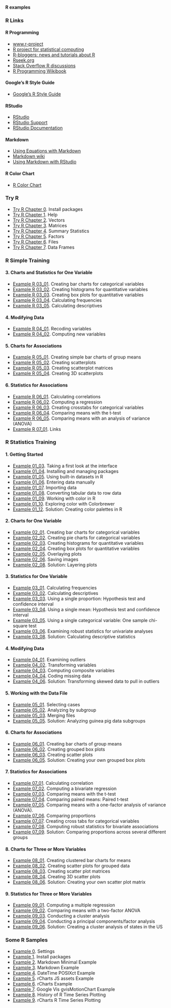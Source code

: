 #### R examples

### R Links

#### R Programming
* [www.r-project](http://www.r-project.org/)
* [R project for statistical computing](http://journal.r-project.org/)
* [R-bloggers: news and tutorials about R](http://www.r-bloggers.com/)
* [Rseek.org](http://rseek.org/)
* [Stack Overflow R discussions](http://stackoverflow.com/questions/tagged/r)
* [R Programming Wikibook](http://en.wikibooks.org/wiki/R_Programming)

#### Google's R Style Guide
* [Google's R Style Guide](http://google-styleguide.googlecode.com/svn/trunk/Rguide.xml)

#### RStudio
* [RStudio](http://www.rstudio.com/)
* [RStudio Support](https://support.rstudio.com/hc/en-us)
* [RStudio Documentation](https://support.rstudio.com/hc/en-us/categories/200035113-Documentation)

#### Markdown
* [Using Equations with Markdown](http://www.rstudio.com/ide/docs/authoring/using_markdown_equations)
* [Markdown wiki](http://ru.wikipedia.org/wiki/Markdown)
* [Using Markdown with RStudio](http://www.rstudio.com/ide/docs/authoring/using_markdown)

#### R Color Chart
* [R Color Chart](http://research.stowers-institute.org/efg/R/Color/Chart/)

### Try R
* [Try R Chapter 0](Try R tutorial/Try R Chapter 0.html). Install packages
* [Try R Chapter 1](Try R tutorial/Try R Chapter 1.html). Help
* [Try R Chapter 2](Try R tutorial/Try R Chapter 2.html). Vectors
* [Try R Chapter 3](Try R tutorial/Try R Chapter 3.html). Matrices
* [Try R Chapter 4](Try R tutorial/Try R Chapter 4.html). Summary Statistics
* [Try R Chapter 5](Try R tutorial/Try R Chapter 5.html). Factors
* [Try R Chapter 6](Try R tutorial/Try R Chapter 6.html). Files
* [Try R Chapter 7](Try R tutorial/Try R Chapter 7.html). Data Frames

### R Simple Training
#### 3. Charts and Statistics for One Variable
* [Example R 03_01](R Simple Training/Example R 03_01.html).    Creating bar charts for categorical variables
* [Example R 03_02](R Simple Training/Example R 03_02.html).    Creating histograms for quantitative variables
* [Example R 03_03](R Simple Training/Example R 03_03.html).    Creating box plots for quantitative variables
* [Example R 03_04](R Simple Training/Example R 03_04.html).    Calculating frequencies
* [Example R 03_05](R Simple Training/Example R 03_05.html).    Calculating descriptives

#### 4. Modifying Data
* [Example R 04_01](R Simple Training/Example R 04_01.html).	  Recoding variables
* [Example R 04_02](R Simple Training/Example R 04_02.html).    Computing new variables

#### 5. Charts for Associations
* [Example R 05_01](R Simple Training/Example R 05_01.html).	  Creating simple bar charts of group means
* [Example R 05_02](R Simple Training/Example R 05_02.html).    Creating scatterplots
* [Example R 05_03](R Simple Training/Example R 05_03.html).    Creating scatterplot matrices
* [Example R 05_04](R Simple Training/Example R 05_04.html).    Creating 3D scatterplots

#### 6. Statistics for Associations
* [Example R 06_01](R Simple Training/Example R 06_01.html).	  Calculating correlations 
* [Example R 06_02](R Simple Training/Example R 06_02.html).    Computing a regression
* [Example R 06_03](R Simple Training/Example R 06_03.html).    Creating crosstabs for categorical variables
* [Example R 06_04](R Simple Training/Example R 06_04.html).    Comparing means with the t-test
* [Example R 06_05](R Simple Training/Example R 06_05.html).    Comparing means with an analysis of variance (ANOVA)
* [Example R 07_01](R Simple Training/Example R 07_01.html).	  Links

### R Statistics Training
#### 1. Getting Started
* [Example 01_03](R Statistics Training/Example 01_03.html).  		    Taking a first look at the interface			
* [Example 01_04](R Statistics Training/Example 01_04.html).        	Installing and managing packages
* [Example 01_05](R Statistics Training/Example 01_05.html).        	Using built-in datasets in R
* [Example 01_06](R Statistics Training/Example 01_06.html).        	Entering data manually
* [Example 01_07](R Statistics Training/Example 01_07.html).			    Importing data
* [Example 01_08](R Statistics Training/Example 01_08.html).        	Converting tabular data to row data
* [Example 01_09](R Statistics Training/Example 01_09.html).        	Working with color in R
* [Example 01_10](R Statistics Training/Example 01_10.html).        	Exploring color with Colorbrewer
* [Example 01_12](R Statistics Training/Example 01_12_Solution.html).	Solution: Creating color palettes in R

#### 2. Charts for One Variable
* [Example 02_01](R Statistics Training/Example 02_01.html).			      Creating bar charts for categorical variables
* [Example 02_02](R Statistics Training/Example 02_02.html).			      Creating pie charts for categorical variables
* [Example 02_03](R Statistics Training/Example 02_03.html).           	Creating histograms for quantitative variables
* [Example 02_04](R Statistics Training/Example 02_04.html).           	Creating box plots for quantitative variables
* [Example 02_05](R Statistics Training/Example 02_05.html).           	Overlaying plots
* [Example 02_06](R Statistics Training/Example 02_06.html).           	Saving images
* [Example 02_08](R Statistics Training/Example 02_08_Solution.html).  	Solution: Layering plots

#### 3. Statistics for One Variable
* [Example 03_01](R Statistics Training/Example 03_01.html).			      Calculating frequencies
* [Example 03_02](R Statistics Training/Example 03_02.html).           	Calculating descriptives
* [Example 03_03](R Statistics Training/Example 03_03.html).           	Using a single proportion: Hypothesis test and confidence interval
* [Example 03_04](R Statistics Training/Example 03_04.html).           	Using a single mean: Hypothesis test and confidence interval
* [Example 03_05](R Statistics Training/Example 03_05.html).           	Using a single categorical variable: One sample chi-square test
* [Example 03_06](R Statistics Training/Example 03_06.html).           	Examining robust statistics for univariate analyses
* [Example 03_08](R Statistics Training/Example 03_08_Solution.html).  	Solution: Calculating descriptive statistics

#### 4. Modifying Data
* [Example 04_01](R Statistics Training/Example 04_01.html).			      Examining outliers
* [Example 04_02](R Statistics Training/Example 04_02.html).           	Transforming variables
* [Example 04_03](R Statistics Training/Example 04_03.html).           	Computing composite variables
* [Example 04_04](R Statistics Training/Example 04_04.html).           	Coding missing data
* [Example 04_06](R Statistics Training/Example 04_06_Solution.html).  	Solution: Transforming skewed data to pull in outliers

#### 5. Working with the Data File
* [Example 05_01](R Statistics Training/Example 05_01.html).			      Selecting cases
* [Example 05_02](R Statistics Training/Example 05_02.html).           	Analyzing by subgroup
* [Example 05_03](R Statistics Training/Example 05_03.html).           	Merging files
* [Example 05_05](R Statistics Training/Example 05_05_Solution.html). 	Solution: Analyzing guinea pig data subgroups

#### 6. Charts for Associations
* [Example 06_01](R Statistics Training/Example 06_01.html).			      Creating bar charts of group means
* [Example 06_02](R Statistics Training/Example 06_02.html).           	Creating grouped box plots
* [Example 06_03](R Statistics Training/Example 06_03.html).           	Creating scatter plots
* [Example 06_05](R Statistics Training/Example 06_05_Solution.html).  	Solution: Creating your own grouped box plots

#### 7. Statistics for Associations
* [Example 07_01](R Statistics Training/Example 07_01.html).			      Calculating correlation
* [Example 07_02](R Statistics Training/Example 07_02.html).           	Computing a bivariate regression
* [Example 07_03](R Statistics Training/Example 07_03.html).           	Comparing means with the t-test
* [Example 07_04](R Statistics Training/Example 07_04.html).           	Comparing paired means: Paired t-test
* [Example 07_05](R Statistics Training/Example 07_05.html).           	Comparing means with a one-factor analysis of variance (ANOVA).
* [Example 07_06](R Statistics Training/Example 07_06.html).           	Comparing proportions
* [Example 07_07](R Statistics Training/Example 07_07.html).           	Creating cross tabs for categorical variables
* [Example 07_08](R Statistics Training/Example 07_08.html).           	Computing robust statistics for bivariate associations
* [Example 07_09](R Statistics Training/Example 07_Solution.html).    	Solution: Comparing proportions across several different groups

#### 8. Charts for Three or More Variables
* [Example 08_01](R Statistics Training/Example 08_01.html).			      Creating clustered bar charts for means			
* [Example 08_02](R Statistics Training/Example 08_02.html).           	Creating scatter plots for grouped data
* [Example 08_03](R Statistics Training/Example 08_03.html).           	Creating scatter plot matrices
* [Example 08_04](R Statistics Training/Example 08_04.html).           	Creating 3D scatter plots
* [Example 08_06](R Statistics Training/Example 08_06_Solution.html).  	Solution: Creating your own scatter plot matrix

#### 9. Statistics for Three or More Variables
* [Example 09_01](R Statistics Training/Example 09_01.html).			      Computing a multiple regression						
* [Example 09_02](R Statistics Training/Example 09_02.html).           	Comparing means with a two-factor ANOVA
* [Example 09_03](R Statistics Training/Example 09_03.html).           	Conducting a cluster analysis
* [Example 09_04](R Statistics Training/Example 09_04.html).           	Conducting a principal components/factor analysis
* [Example 09_06](R Statistics Training/Example 09_06_Solution.html).  	Solution: Creating a cluster analysis of states in the US

### Some R Samples
* [Example 0](R Samples/Settings.html). Settings
* [Example 1](R Samples/Install packages.html). Install packages
* [Example 2](R Samples/Markdown Minimal Example.html). Markdown Minimal Example
* [Example 3](R Samples/Markdown Example.html). Markdown Example
* [Example 4](R Samples/DateTime POSIXct Example.html). DateTime POSIXct Example
* [Example 5](R Samples/rCharts JS assets Example.html). rCharts JS assets Example
* [Example 6](R Samples/rCharts Example.html). rCharts Example
* [Example 7](R Samples/Google Vis gvisMotionChart Example.html). Google Vis gvisMotionChart Example
* [Example 8](R Samples/History of R Time Series Plotting.html). History of R Time Series Plotting
* [Example 9](R Samples/rCharts R Time Series Plotting.html). rCharts R Time Series Plotting


